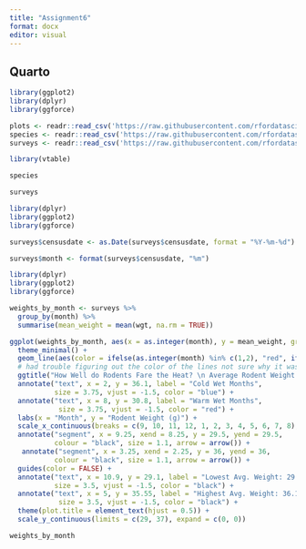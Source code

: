 ```yaml
---
title: "Assignment6"
format: docx
editor: visual
---
```


## Quarto

```r
library(ggplot2)
library(dplyr)
library(ggforce)

plots <- readr::read_csv('https://raw.githubusercontent.com/rfordatascience/tidytuesday/master/data/2023/2023-05-02/plots.csv')
species <- readr::read_csv('https://raw.githubusercontent.com/rfordatascience/tidytuesday/master/data/2023/2023-05-02/species.csv')
surveys <- readr::read_csv('https://raw.githubusercontent.com/rfordatascience/tidytuesday/master/data/2023/2023-05-02/surveys.csv')
```

```r
library(vtable)

species
```

```r
surveys
```

```r
library(dplyr)
library(ggplot2)
library(ggforce)
```

```r


surveys$censusdate <- as.Date(surveys$censusdate, format = "%Y-%m-%d")

surveys$month <- format(surveys$censusdate, "%m")

library(dplyr)
library(ggplot2)
library(ggforce)

weights_by_month <- surveys %>%
  group_by(month) %>%
  summarise(mean_weight = mean(wgt, na.rm = TRUE))

ggplot(weights_by_month, aes(x = as.integer(month), y = mean_weight, group = 1)) + 
  theme_minimal() +
  geom_line(aes(color = ifelse(as.integer(month) %in% c(1,2), "red", ifelse(as.integer(month) %in% c(7,8), "black", "blue")))) + 
  # had trouble figuring out the color of the lines not sure why it was defaulting to green 
  ggtitle("How Well do Rodents Fare the Heat? \n Average Rodent Weight by Month") +
  annotate("text", x = 2, y = 36.1, label = "Cold Wet Months", 
           size = 3.75, vjust = -1.5, color = "blue") +
  annotate("text", x = 8, y = 30.8, label = "Warm Wet Months", 
            size = 3.75, vjust = -1.5, color = "red") +
  labs(x = "Month", y = "Rodent Weight (g)") +
  scale_x_continuous(breaks = c(9, 10, 11, 12, 1, 2, 3, 4, 5, 6, 7, 8), labels = c("Sep", "Oct", "Nov", "Dec", "Jan", "Feb", "Mar", "Apr", "May", "Jun", "Jul", "Aug")) +
  annotate("segment", x = 9.25, xend = 8.25, y = 29.5, yend = 29.5,
           colour = "black", size = 1.1, arrow = arrow()) +
   annotate("segment", x = 3.25, xend = 2.25, y = 36, yend = 36,
           colour = "black", size = 1.1, arrow = arrow()) +
  guides(color = FALSE) +
  annotate("text", x = 10.9, y = 29.1, label = "Lowest Avg. Weight: 29.4g", 
           size = 3.5, vjust = -1.5, color = "black") +
  annotate("text", x = 5, y = 35.55, label = "Highest Avg. Weight: 36.1g", 
            size = 3.5, vjust = -1.5, color = "black") +
  theme(plot.title = element_text(hjust = 0.5)) +
  scale_y_continuous(limits = c(29, 37), expand = c(0, 0)) 
```

```r
weights_by_month
```
